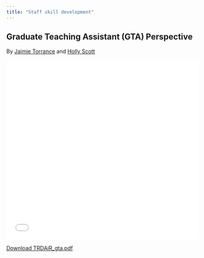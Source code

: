 ```yaml
---
title: "Staff skill development" 
---
```


## Graduate Teaching Assistant (GTA) Perspective

By [Jaimie Torrance](http://facelab.org/People/torrance) and [Holly Scott](https://hollyscottresearch.github.io/me/)

<embed src="files/TRDAiR_gta.pdf" width="100%" height="470px" />
[Download TRDAiR_gta.pdf](files/TRDAiR_gta.pdf)
